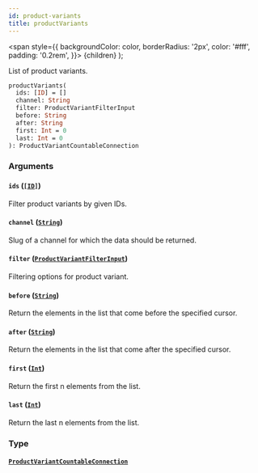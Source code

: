 ```yaml
---
id: product-variants
title: productVariants
---
```


<span
style={{
      backgroundColor: color,
      borderRadius: '2px',
      color: '#fff',
      padding: '0.2rem',
    }}>
{children}
</span>
);

List of product variants.

```graphql
productVariants(
  ids: [ID] = []
  channel: String
  filter: ProductVariantFilterInput
  before: String
  after: String
  first: Int = 0
  last: Int = 0
): ProductVariantCountableConnection

```

### Arguments

#### `ids` ([`[ID]`](/api-reference/scalars/id.mdx))

Filter product variants by given IDs.

#### `channel` ([`String`](/api-reference/scalars/string.mdx))

Slug of a channel for which the data should be returned.

#### `filter` ([`ProductVariantFilterInput`](/api-reference/inputs/product-variant-filter-input.mdx))

Filtering options for product variant.

#### `before` ([`String`](/api-reference/scalars/string.mdx))

Return the elements in the list that come before the specified cursor.

#### `after` ([`String`](/api-reference/scalars/string.mdx))

Return the elements in the list that come after the specified cursor.

#### `first` ([`Int`](/api-reference/scalars/int.mdx))

Return the first n elements from the list.

#### `last` ([`Int`](/api-reference/scalars/int.mdx))

Return the last n elements from the list.

### Type

#### [`ProductVariantCountableConnection`](/api-reference/objects/product-variant-countable-connection.mdx)
